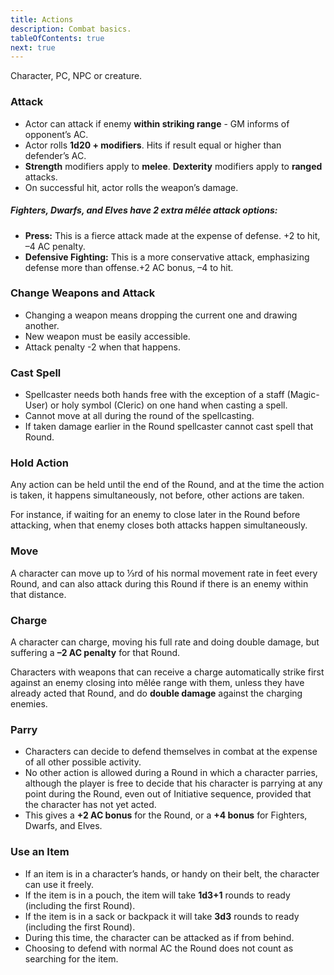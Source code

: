 ```yaml
---
title: Actions
description: Combat basics.
tableOfContents: true
next: true
---
```



<Aside title="Actor:" type="caution">
  Character, PC, NPC or creature.
</Aside>

### Attack

- Actor can attack if enemy **within striking range** - GM informs of opponent’s AC.
- Actor rolls **1d20 + modifiers**. Hits if result equal or higher than defender’s AC.
- **Strength** modifiers apply to **melee**. **Dexterity** modifiers apply to **ranged** attacks.
- On successful hit, actor rolls the weapon’s damage.

##### Fighters, Dwarfs, and Elves have 2 extra mêlée attack options:

- **Press:** This is a fierce attack made at the expense of defense. +2 to hit, –4 AC penalty.
- **Defensive Fighting:** This is a more conservative attack, emphasizing defense more than offense.+2 AC bonus, –4 to hit.

### Change Weapons and Attack

- Changing a weapon means dropping the current one and drawing another.
- New weapon must be easily accessible.
- Attack penalty -2 when that happens.

### Cast Spell

- Spellcaster needs both hands free with the exception of a staff (Magic-User) or holy symbol (Cleric) on one hand when casting a spell.
- Cannot move at all during the round of the spellcasting.
- If taken damage earlier in the Round spellcaster cannot cast spell that Round.

### Hold Action

Any action can be held until the end of the Round, and at the time the action is taken, it happens simultaneously, not before, other actions are taken.

For instance, if waiting for an enemy to close later in the Round before attacking, when that enemy closes both attacks happen simultaneously.

### Move

A character can move up to ⅓rd of his normal movement rate in feet every Round, and can also attack during this Round if there is an enemy within that distance.

### Charge

A character can charge, moving his full rate and doing double damage, but suffering a **–2 AC penalty** for that Round.

Characters with weapons that can receive a charge automatically strike first against an enemy closing into mêlée range with them, unless they have already acted that Round, and do **double damage**
against the charging enemies.

### Parry

- Characters can decide to defend themselves in combat at the expense of all other possible activity.
- No other action is allowed during a Round in which a character parries, although the player is free to decide that his character is parrying at any point during the Round, even out of Initiative
  sequence, provided that the character has not yet acted.
- This gives a **+2 AC bonus** for the Round, or a **+4 bonus** for Fighters, Dwarfs, and Elves.

### Use an Item

- If an item is in a character’s hands, or handy on their belt, the character can use it freely.
- If the item is in a pouch, the item will take **1d3+1** rounds to ready (including the first Round).
- If the item is in a sack or backpack it will take **3d3** rounds to ready (including the first Round).
- During this time, the character can be attacked as if from behind.
- Choosing to defend with normal AC the Round does not count as searching for the item.
